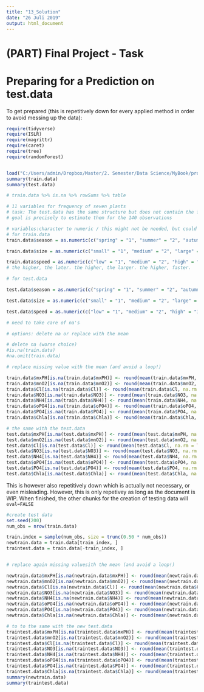 ```yaml
---
title: "13_Solution"
date: "26 Juli 2019"
output: html_document
---
```


# (PART) Final Project - Task {-}

# Preparing for a Prediction on test.data

To get prepared (this is repetitively down for every applied method in order to avoid messing up the data):

```r
require(tidyverse)
require(ISLR)
require(magrittr)
require(caret)
require(tree)
require(randomForest)


load("C:/Users/admin/Dropbox/Master/2. Semester/Data Science/MyBook/project_data.Rdata")
summary(train.data)
summary(test.data)

# train.data %>% is.na %>% rowSums %>% table

# 11 variables for frequency of seven plants
# task: The test.data has the same structure but does not contain the frequencies for each of the 7 plants. Your
# goal is precisely to estimate them for the 140 observations
```

```r
# variables:character to numeric / this might not be needed, but could be
# for train.data
train.data$season = as.numeric(c("spring" = "1", "summer" = "2", "autumn" = "3", "winter" = "4")[train.data$season])

train.data$size = as.numeric(c("small" = "1", "medium" = "2", "large" = "3")[train.data$size])

train.data$speed = as.numeric(c("low" = "1", "medium" = "2", "high" = "3")[train.data$speed])
# the higher, the later. the higher, the larger. the higher, faster.

# for test.data

test.data$season = as.numeric(c("spring" = "1", "summer" = "2", "autumn" = "3", "winter" = "4")[test.data$season])

test.data$size = as.numeric(c("small" = "1", "medium" = "2", "large" = "3")[test.data$size])

test.data$speed = as.numeric(c("low" = "1", "medium" = "2", "high" = "3")[test.data$speed])


```

```r
# need to take care of na's

# options: delete na or replace with the mean

# delete na (worse choice)
#is.na(train.data)
#na.omit(train.data)

# replace missing value with the mean (and avoid a loop!)

train.data$mxPH[is.na(train.data$mxPH)] <- round(mean(train.data$mxPH, na.rm = TRUE))
train.data$mnO2[is.na(train.data$mnO2)] <- round(mean(train.data$mnO2, na.rm = TRUE))
train.data$Cl[is.na(train.data$Cl)] <- round(mean(train.data$Cl, na.rm = TRUE))
train.data$NO3[is.na(train.data$NO3)] <- round(mean(train.data$NO3, na.rm = TRUE))
train.data$NH4[is.na(train.data$NH4)] <- round(mean(train.data$NH4, na.rm = TRUE))
train.data$oPO4[is.na(train.data$oPO4)] <- round(mean(train.data$oPO4, na.rm = TRUE))
train.data$PO4[is.na(train.data$PO4)] <- round(mean(train.data$PO4, na.rm = TRUE))
train.data$Chla[is.na(train.data$Chla)] <- round(mean(train.data$Chla, na.rm = TRUE))

# the same with the test.data
test.data$mxPH[is.na(test.data$mxPH)] <- round(mean(test.data$mxPH, na.rm = TRUE))
test.data$mnO2[is.na(test.data$mnO2)] <- round(mean(test.data$mnO2, na.rm = TRUE))
test.data$Cl[is.na(test.data$Cl)] <- round(mean(test.data$Cl, na.rm = TRUE))
test.data$NO3[is.na(test.data$NO3)] <- round(mean(test.data$NO3, na.rm = TRUE))
test.data$NH4[is.na(test.data$NH4)] <- round(mean(test.data$NH4, na.rm = TRUE))
test.data$oPO4[is.na(test.data$oPO4)] <- round(mean(test.data$oPO4, na.rm = TRUE))
test.data$PO4[is.na(test.data$PO4)] <- round(mean(test.data$PO4, na.rm = TRUE))
test.data$Chla[is.na(test.data$Chla)] <- round(mean(test.data$Chla, na.rm = TRUE))

```

This is however also repetitively down which is actually not necessary, or even misleading. However, this is only repetivey as long as the document is WIP. When finished, the other chunks for the creation of testing data will `eval=FALSE`

```r
#create test data
set.seed(200)
num_obs = nrow(train.data)

train.index = sample(num_obs, size = trunc(0.50 * num_obs))
newtrain.data = train.data[train_index, ]
traintest.data = train.data[-train_index, ]


# replace again missing valuesith the mean (and avoid a loop!)

newtrain.data$mxPH[is.na(newtrain.data$mxPH)] <- round(mean(newtrain.data$mxPH, na.rm = TRUE))
newtrain.data$mnO2[is.na(newtrain.data$mnO2)] <- round(mean(newtrain.data$mnO2, na.rm = TRUE))
newtrain.data$Cl[is.na(newtrain.data$Cl)] <- round(mean(newtrain.data$Cl, na.rm = TRUE))
newtrain.data$NO3[is.na(newtrain.data$NO3)] <- round(mean(newtrain.data$NO3, na.rm = TRUE))
newtrain.data$NH4[is.na(newtrain.data$NH4)] <- round(mean(newtrain.data$NH4, na.rm = TRUE))
newtrain.data$oPO4[is.na(newtrain.data$oPO4)] <- round(mean(newtrain.data$oPO4, na.rm = TRUE))
newtrain.data$PO4[is.na(newtrain.data$PO4)] <- round(mean(newtrain.data$PO4, na.rm = TRUE))
newtrain.data$Chla[is.na(newtrain.data$Chla)] <- round(mean(newtrain.data$Chla, na.rm = TRUE))

# to to the same with the new test.data
traintest.data$mxPH[is.na(traintest.data$mxPH)] <- round(mean(traintest.data$mxPH, na.rm = TRUE))
traintest.data$mnO2[is.na(traintest.data$mnO2)] <- round(mean(traintest.data$mnO2, na.rm = TRUE))
traintest.data$Cl[is.na(traintest.data$Cl)] <- round(mean(traintest.data$Cl, na.rm = TRUE))
traintest.data$NO3[is.na(traintest.data$NO3)] <- round(mean(traintest.data$NO3, na.rm = TRUE))
traintest.data$NH4[is.na(traintest.data$NH4)] <- round(mean(traintest.data$NH4, na.rm = TRUE))
traintest.data$oPO4[is.na(traintest.data$oPO4)] <- round(mean(traintest.data$oPO4, na.rm = TRUE))
traintest.data$PO4[is.na(traintest.data$PO4)] <- round(mean(traintest.data$PO4, na.rm = TRUE))
traintest.data$Chla[is.na(traintest.data$Chla)] <- round(mean(traintest.data$Chla, na.rm = TRUE))
summary(newtrain.data)
summary(traintest.data)
```




